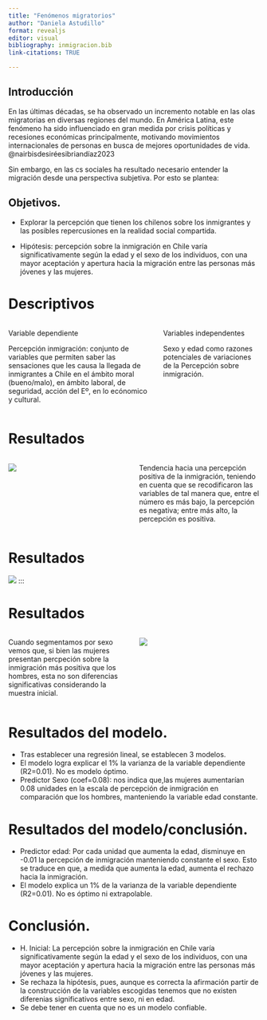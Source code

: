 ```yaml
---
title: "Fenómenos migratorios"
author: "Daniela Astudillo"
format: revealjs
editor: visual
bibliography: inmigracion.bib
link-citations: TRUE

---
```



## Introducción

En las últimas décadas, se ha observado un incremento notable en las olas migratorias en diversas regiones del mundo.
En América Latina, este fenómeno ha sido influenciado en gran medida por crisis políticas y recesiones económicas principalmente, motivando movimientos internacionales de personas en busca de mejores oportunidades de vida. @nairbisdesiréesibriandíaz2023

Sin embargo, en las cs sociales ha resultado necesario entender la migración desde una perspectiva subjetiva. Por esto se plantea:

## Objetivos.

::: {.incremental}

- Explorar la percepción que tienen los chilenos sobre los inmigrantes y las posibles repercusiones en la realidad social compartida. 
 
- Hipótesis: percepción sobre la inmigración en Chile varía significativamente según la edad y el sexo de los individuos, con una mayor aceptación y apertura hacia la migración entre las personas más jóvenes y las mujeres. 

:::

# Descriptivos

::: {.columns}

::: {.column width="60%"}

Variable dependiente

Percepción inmigración: conjunto de variables que permiten saber las sensaciones que les causa la llegada de inmigrantes a Chile en el ámbito moral (bueno/malo), en ámbito laboral, de seguridad, acción del Eº, en lo ecónomico y cultural.
:::

::: {.column width="40%"}

Variables independentes

Sexo y edad como razones potenciales de variaciones de la Percepción sobre inmigración.
::::

:::

# Resultados

:::: {.columns}

::: {.column width="50%"}
![](output/Graph.1_barra.png)
:::

::: {.column width="50%"}
Tendencia hacia una percepción positiva de la inmigración, teniendo en cuenta que se recodificaron las variables de tal manera que, entre el número es más bajo, la percepción es negativa; entre más alto, la percepción es positiva.
:::

::::

# Resultados

![](output/likert_percep.png)
:::

# Resultados

:::: {.columns}

::: {.column width="50%"}

Cuando segmentamos por sexo vemos que, si bien las mujeres presentan percpeción sobre la inmigración más positiva que los hombres, esta no son diferencias significativas considerando la muestra inicial.
:::

::: {.column width="50%"}

![](output/Graph.3_barra_sex.png)
:::

::::

# Resultados del modelo.

::: {.incremental}
- Tras establecer una regresión lineal, se establecen 3 modelos.
- El modelo logra explicar el 1%  la varianza de la variable dependiente (R2=0.01). No es modelo óptimo.
- Predictor Sexo (coef=0.08): nos indica que,las mujeres aumentarían 0.08 unidades en la escala de percepción de inmigración en comparación que los hombres, manteniendo la variable edad constante. 
:::
 
# Resultados del modelo/conclusión.

::: {.incremental}
- Predictor edad: Por cada unidad que aumenta la edad, disminuye en -0.01 la percepción de inmigración manteniendo constante el sexo. Esto se traduce en que, a medida que aumenta la edad, aumenta el rechazo hacia la inmigración.
- El modelo explica un 1%  de la varianza de la variable dependiente (R2=0.01). No es óptimo ni extrapolable.
:::

# Conclusión.

::: {.incremental}
- H. Inicial: La percepción sobre la inmigración en Chile varía significativamente según la edad y el sexo de los individuos, con una mayor aceptación y apertura hacia la migración entre las personas más jóvenes y las mujeres. 
- Se rechaza la hipótesis, pues, aunque es correcta la afirmación partir de la construcción de la variables escogidas tenemos que no existen diferenias significativos entre sexo, ni en edad. 
- Se debe tener en cuenta que no es un modelo confiable. 

:::


